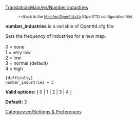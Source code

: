 [[Translation:Main/en/Number industries]]
:<small><<Back to the [[Main/en/Openttd.cfg]] (OpenTTD configuration file)</small>

{{en/Historic|Now the [[Main/en/industry density]] variable is used instead.}}
{{en/Expand|From and till which versions this setting was used.}}

'''number_industries''' is a variable of Openttd.cfg file:

Sets the frequency of industries for a new map.<br><br>
0 = none<br>
1 = very low<br>
2 = low<br>
3 = normal {default}<br>
4 = high<br>
<pre>
[difficulty]
number_industries = 3
</pre>

'''Valid options:''' [ 0 | 1 | 2 | 3 | 4 ]

'''Default:''' 3


[[Category:en/Settings & Preferences]]